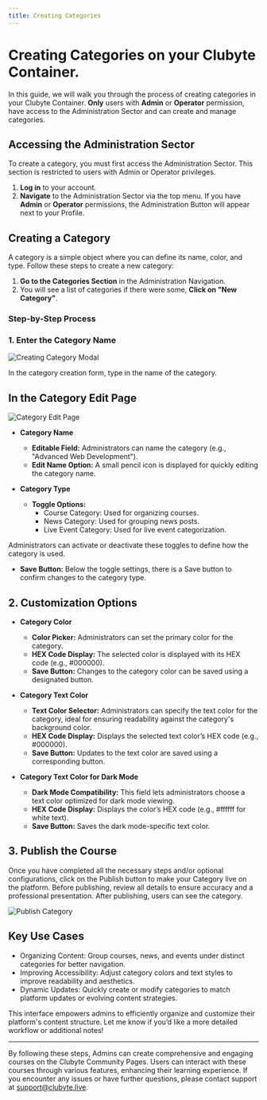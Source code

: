 ```yaml
---
title: Creating Categories
---
```


# Creating Categories on your Clubyte Container.

In this guide, we will walk you through the process of creating categories in your Clubyte Container. **Only** users with **Admin** or **Operator** permission, have access to the Administration Sector and can create and manage categories.

## Accessing the Administration Sector

To create a category, you must first access the Administration Sector. This section is restricted to users with Admin or Operator privileges.

1. **Log in** to your account.
2. **Navigate** to the Administration Sector via the top menu. If you have **Admin** or **Operator** permissions, the Administration Button will appear next to your Profile.

## Creating a Category

A category is a simple object where you can define its name, color, and type. Follow these steps to create a new category:

1. **Go to the Categories Section** in the Administration Navigation.
2. You will see a list of categories if there were some, **Click on "New Category"**.

### Step-by-Step Process

### 1. Enter the Category Name

![Creating Category Modal](/Creating-Category-Modal.png)

In the category creation form, type in the name of the category.

## In the Category Edit Page

![Category Edit Page](/Category-Edit-Page.png)

- **Category Name**
  - **Editable Field:** Administrators can name the category (e.g., "Advanced Web Development").
  - **Edit Name Option:** A small pencil icon is displayed for quickly editing the category name.
  
- **Category Type**
  - **Toggle Options:**
    - Course Category: Used for organizing courses.
    - News Category: Used for grouping news posts.
    - Live Event Category: Used for live event categorization.
    
Administrators can activate or deactivate these toggles to define how the category is used.
  
- **Save Button:** Below the toggle settings, there is a Save button to confirm changes to the category type.

## 2. Customization Options

- **Category Color**
  - **Color Picker:** Administrators can set the primary color for the category.
  - **HEX Code Display:** The selected color is displayed with its HEX code (e.g., #000000).
  - **Save Button:** Changes to the category color can be saved using a designated button.
  
- **Category Text Color**
  - **Text Color Selector:** Administrators can specify the text color for the category, ideal for ensuring readability against the category's background color.
  - **HEX Code Display:** Displays the selected text color’s HEX code (e.g., #000000).
  - **Save Button:** Updates to the text color are saved using a corresponding button.
  
- **Category Text Color for Dark Mode**
  - **Dark Mode Compatibility:** This field lets administrators choose a text color optimized for dark mode viewing.
  - **HEX Code Display:** Displays the color’s HEX code (e.g., #ffffff for white text).
  - **Save Button:** Saves the dark mode-specific text color.

## 3. Publish the Course

Once you have completed all the necessary steps and/or optional configurations, click on the Publish button to make your Category live on the platform. Before publishing, review all details to ensure accuracy and a professional presentation. After publishing, users can see the category.

![Publish Category](/Publish-Category.png)

## Key Use Cases

- Organizing Content: Group courses, news, and events under distinct categories for better navigation.
- Improving Accessibility: Adjust category colors and text styles to improve readability and aesthetics.
- Dynamic Updates: Quickly create or modify categories to match platform updates or evolving content strategies.

This interface empowers admins to efficiently organize and customize their platform's content structure. Let me know if you’d like a more detailed workflow or additional notes!

---

By following these steps, Admins can create comprehensive and engaging courses on the Clubyte Community Pages. Users can interact with these courses through various features, enhancing their learning experience. If you encounter any issues or have further questions, please contact support at [support@clubyte.live](mailto:support@clubyte.live).